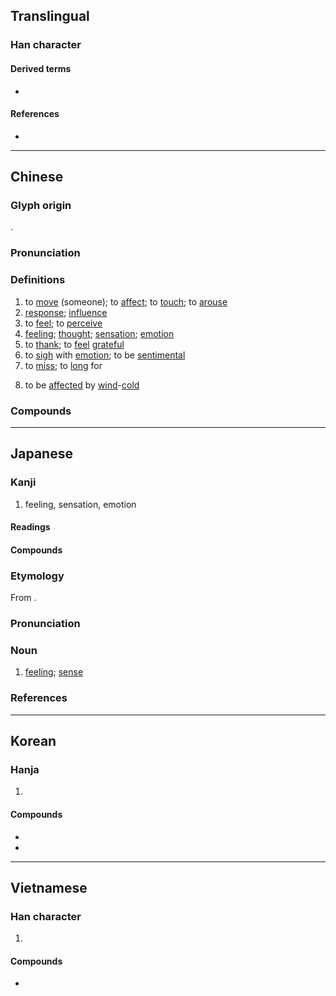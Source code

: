 {{also|惑}}
{{character info/new}}
==Translingual==
{{stroke order|strokes=13}}

===Han character===
{{Han char|rn=61|rad=心|as=09|sn=13|four=53330|canj=IRP|ids=⿱咸心(GJKV),⿵咸心(HT)}}

====Derived terms====
* {{l|mul|憾}}

====References====
* {{Han ref|kx=0395.210|dkj=10953|dj=0733.070|hdz=42321.020|uh=611F|ud=24863|bh=B750|bd=46928}}

----

==Chinese==
{{zh-forms}}

===Glyph origin===
{{Han etym}}
{{Han compound|咸|心|c1=p|c2=s|t2=heart|ls=psc}}.

===Pronunciation===
{{zh-pron
|m=gǎn
|c=gam2
|h=pfs=kám
|md=gāng
|mn=kám
|w=2koe
|mc=y
|oc=y
|cat=v,n
}}

===Definitions===
{{zh-hanzi}}

# to [[move]] (someone); to [[affect]]; to [[touch]]; to [[arouse]]
# [[response]]; [[influence]]
# to [[feel]]; to [[perceive]]
# [[feeling]]; [[thought]]; [[sensation]]; [[emotion]]
# to [[thank]]; to [[feel]] [[grateful]]
# to [[sigh]] with [[emotion]]; to be [[sentimental]]
# to [[miss]]; to [[long]] for
# {{lb|zh|TCM}} to be [[affect]]ed by [[wind]]-[[cold]]

===Compounds===
{{zh-der|感觸|感戴|感到|感德|感動|感恩|感奮|感憤|感服|感官|感光|感荷|感化|感懷|感激|感覺|感慨|感冒|感念|感泣|感情|感染|感人|感傷|感傷主義|感生電流|感受|感嘆/感歎/感叹|感同身受|感悟|感想|感謝|感興趣|感性|感言|感應|感召|感知|傷感|感慨萬千|感舊|傷感情|感人肺腑|感天動地|惡感|感染症|感恩節|交感|口感|感情作用|感情戲|幽默感|同感|感導|偶感|感化教育|感恩荷德|傷時感事|不勝感喟|交叉感染|交感神經|感嘆詞|感電|感篆|感愧並交|可感|感化院|感通|慚感|感人心脾|感覺器官|感興|感紉|感發|感物|感激流涕|感激不盡|感格|感會風雲|感時|感慕|感愴|感愧交集|感情用事|感恩戴義|感恩戴德|感恩圖報|感性知識|感嘆句|感喟|感動天地|感佩|感今懷昔|感人肺肝|感人心曲|感事|好感|情感|感遇|悲感|性感|性冷感|感光紙|心電感應|喜感|律動感|感激涕泗|感動天庭|感訓|使命感|互感應|感涕|感激涕零|悲傷感|安全感|感嘆|冷感症|快感|共同感覺|優越感|今昔之感|壓迫感|外感|二次感染|善感|反感|哀感頑豔|動感|尿道感染|天人感應|倍感親切|多愁善感|知感不盡|懷感|正義感|易感性|敏感話題|應感|病識感|有感而發|成就感|百感|空間感|應物斯感|無力感|磁感應|百感交集|敏感|手感|懷時感物|痛感|疏離感|由衷感激|無感地震|潛伏感染|機感|有感電影|敏感度|有感地震|遙感探測|立體感|靈感|讀後感|美感|肉感|罪惡感|責任感|至感|自卑感|超感覺|遙感|量感|銘感五內|骨感|風樹之感|靜電感應|風熱感冒|音感作畫|音感|第六感|臨感|質感|銘感|臨場感|院內感染|精神感召|自感|觀感|雜感|語感|自感應|風雲感會|預感|電感}}

----

==Japanese==

===Kanji===
{{ja-kanji|grade=3|rs=心09}}

# feeling, sensation, emotion

====Readings====
{{ja-readings
|goon=こん
|kanon=かん
}}

====Compounds====
{{der5|lang=ja|{{ja-l|感温}}
|{{ja-l|感化}}
|{{ja-l|感懐}}
|{{ja-l|感慨|かんがい|kangai}}
|{{ja-l|感慨無量}}
|{{ja-l|感覚}}
|{{ja-l|感官}}
|{{ja-l|感泣}}
|{{ja-l|感興}}
|{{ja-l|感吟}}
|{{ja-l|感激}}
|{{ja-l|感光}}
|{{ja-l|感謝}}
|{{ja-l|感知|かんち|kanchi}}: [[perception]]
|{{ja-l|感受}}
|{{ja-l|感受性}}
|{{ja-l|感傷}}
|{{ja-l|感賞}}
|{{ja-l|感情}}
|{{ja-l|感触}}
|{{ja-l|感心}}
|{{ja-l|感性}}
|{{ja-l|感染}}
|{{ja-l|感想}}
|{{ja-l|感嘆}}, {{ja-l|感歎}}
|{{ja-l|感嘆符}}
|{{ja-l|感知}}
|{{ja-l|感電}}
|{{ja-l|感度}}
|{{ja-l|感動}}
|{{ja-l|感動詞}}
|{{ja-l|感得}}
|{{ja-l|感応}}
|{{ja-l|感服}}
|{{ja-l|感奮}}
|{{ja-l|感冒}}
|{{ja-l|感銘}}
|{{ja-l|感涙}}
|{{ja-r|敏感|びんかん|[[sensitivity]]}}
}}

{{ja-kanjitab|かん|yomi=o}}

===Etymology===
From {{etyl|sort=かん|ltc|ja}} {{m|zh|感|tr=kom<sup>X</sup>}}.

===Pronunciation===
{{ja-pron|yomi=kanon|かん|acc=1|acc_ref=DJR,NHK}}

===Noun===
{{ja-noun|かん}}

# [[feeling]]; [[sense]]
#: {{ja-usex|虚無'''感'''|きょむ'''かん'''|'''feeling of''' emptiness}}

===References===
<references/>

----

==Korean==

===Hanja===
{{ko-hanja|hangeul=감|eumhun=|rv=gam|mr=kam|y=kam}}

# {{defn|lang=ko|sort=心09}}

====Compounds====
* {{ko-l|감기|感氣}}
* {{ko-l|민감|[[sensitivity]]|敏感}}

----

==Vietnamese==

===Han character===
{{vi-hantu|[[cảm]], [[cám]]|rs=心09}}

# {{defn|lang=vi|sort=心09}}

====Compounds====
* {{vi-l|mẫn cảm|敏感|[[sensitive]]}}